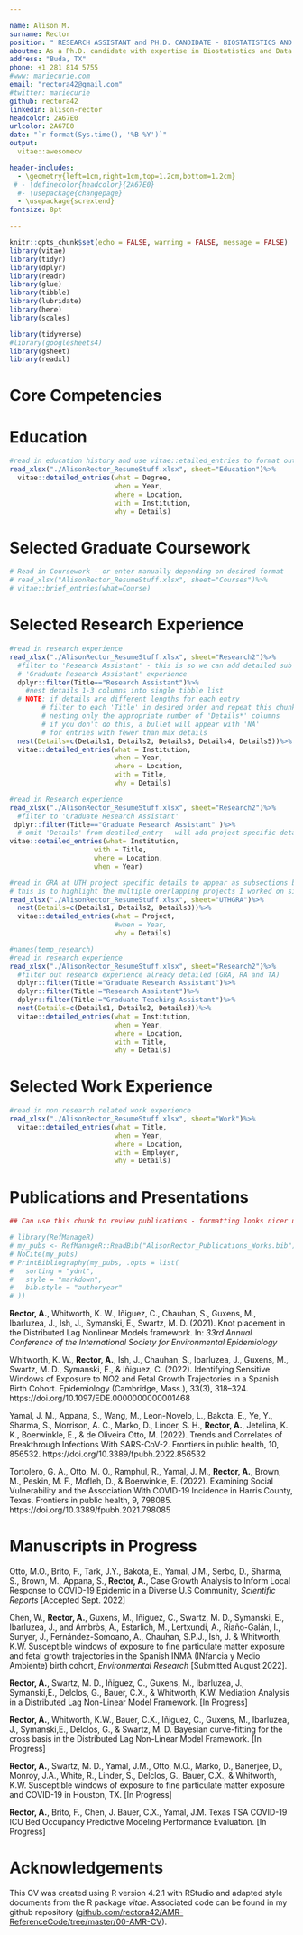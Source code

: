 ```yaml
---

name: Alison M.
surname: Rector
position: " RESEARCH ASSISTANT and PH.D. CANDIDATE - BIOSTATISTICS AND DATA SCIENCE"
aboutme: As a Ph.D. candidate with expertise in Biostatistics and Data Science, I have a strong ability to adapt and learn in a variety of settings to streamline data analysis and reporting. I have over 6 years of experience in statistical and data analysis. I enjoy working independently and collaborating with colleagues to troubleshoot and resolve complex issues with research, design, and implementation that propel projects to fruition.
address: "Buda, TX"
phone: +1 281 814 5755
#www: mariecurie.com
email: "rectora42@gmail.com"
#twitter: mariecurie
github: rectora42
linkedin: alison-rector
headcolor: 2A67E0
urlcolor: 2A67E0
date: "`r format(Sys.time(), '%B %Y')`"
output: 
  vitae::awesomecv

header-includes:
  - \geometry{left=1cm,right=1cm,top=1.2cm,bottom=1.2cm}
 # - \definecolor{headcolor}{2A67E0}
  #- \usepackage{changepage} 
  - \usepackage{scrextend}
fontsize: 8pt

---
```

```r
knitr::opts_chunk$set(echo = FALSE, warning = FALSE, message = FALSE)
library(vitae)
library(tidyr)
library(dplyr)
library(readr)
library(glue)
library(tibble)
library(lubridate)
library(here)
library(scales)

library(tidyverse)
#library(googlesheets4)
library(gsheet)
library(readxl)
```

# Core Competencies  
\begin{scriptsize}
\begin{center}
• Statistical Analysis • Spatio-temporal Models • Predictive Modeling • Advanced Data Visualization • Model Evaluation • Data Management • EHR Data •  \linebreak 
\smallskip  
• R • RStudio • Git • GitHub • Python • SQL • PostgreSQL • INLA  • SAS • Stata • \linebreak 
\smallskip  
• Strategic Planning • Technical Leadership • Communication • Adaptability • Ability to Learn • Dissemination of Knowledge • \linebreak 
\end{center}
\end{scriptsize}
<!-- • Instructional Design • Education • Canvas  -->
# Education  

```r
#read in education history and use vitae::etailed_entries to format output
read_xlsx("./AlisonRector_ResumeStuff.xlsx", sheet="Education")%>%
  vitae::detailed_entries(what = Degree,
                          when = Year,
                          where = Location, 
                          with = Institution, 
                          why = Details)
```

# Selected Graduate Coursework  
```r
# Read in Coursework - or enter manually depending on desired format 
# read_xlsx("AlisonRector_ResumeStuff.xlsx", sheet="Courses")%>%
# vitae::brief_entries(what=Course)
```
\begin{scriptsize}
\emph{full transcript available upon request}
\begin{center}
• Machine Learning in Practice • Practical Python Programming/Algorithms and Data Analysis • Fundamentals of Data Analytics and Prediction • \linebreak 
\smallskip  
• Linear Models • Generalized Linear Models • Stochastic Processes for Biostatisticians • Spatio-Temporal Analysis • 
\end{center}
\end{scriptsize}
<!-- • Probability and Distribution Theory • Statistical Inference • Stochastic Processes for Biostatisticians • Linear Models • Generalized Linear Models • Fundamentals of Data Analytics and Prediction • Practical Python Programing/Algorithms and Data Analysis • Machine Learning in Practice • Categorical Data Analysis • Epidemiology I, II, and III • Applied Linear Regression • Applied Multivariate Analysis for Biostatistics  •  Survival Analysis  •  Large Sample Theory  •  Introduction to Data Science  •  Data Science Computing  •  Spatio-Temporal Analysis  •  Statistical Method in Clinical Trials  •  -->
# Selected Research Experience 

```r
#read in research experience
read_xlsx("./AlisonRector_ResumeStuff.xlsx", sheet="Research2")%>%
  #filter to 'Research Assistant' - this is so we can add detailed sub headers under 
  # 'Graduate Research Assistant' experience
  dplyr::filter(Title=="Research Assistant")%>%
    #nest details 1-3 columns into single tibble list 
  # NOTE: if details are different lengths for each entry
        # filter to each 'Title' in desired order and repeat this chunk
        # nesting only the appropriate number of 'Details*' columns
        # if you don't do this, a bullet will appear with 'NA' 
        # for entries with fewer than max details
  nest(Details=c(Details1, Details2, Details3, Details4, Details5))%>%
  vitae::detailed_entries(what = Institution,
                          when = Year,
                          where = Location,
                          with = Title,
                          why = Details)

```

```r
#read in Research experience
read_xlsx("./AlisonRector_ResumeStuff.xlsx", sheet="Research2")%>%
  #filter to 'Graduate Research Assistant' 
 dplyr::filter(Title=="Graduate Research Assistant" )%>%
  # omit 'Details' from deatiled_entry - will add project specific details below
vitae::detailed_entries(what= Institution, 
                     with = Title,
                     where = Location,
                     when = Year)
```

```r
#read in GRA at UTH project specific details to appear as subsections below 'Graduate Resarch Assistant'
# this is to highlight the multiple overlapping projects I worked on simultaneously
read_xlsx("./AlisonRector_ResumeStuff.xlsx", sheet="UTHGRA")%>%
  nest(Details=c(Details1, Details2, Details3))%>%
  vitae::detailed_entries(what = Project,
                          #when = Year,
                          why = Details)
```

```r
#names(temp_research)
#read in research experience
read_xlsx("./AlisonRector_ResumeStuff.xlsx", sheet="Research2")%>%
  #filter out research experience already detailed (GRA, RA and TA)
  dplyr::filter(Title!="Graduate Research Assistant")%>%
  dplyr::filter(Title!="Research Assistant")%>%
  dplyr::filter(Title!="Graduate Teaching Assistant")%>%
  nest(Details=c(Details1, Details2, Details3))%>%
  vitae::detailed_entries(what = Institution,
                          when = Year,
                          where = Location,
                          with = Title,
                          why = Details)

```

# Selected Work Experience  
```r
#read in non research related work experience
read_xlsx("./AlisonRector_ResumeStuff.xlsx", sheet="Work")%>%
  vitae::detailed_entries(what = Title,
                          when = Year,
                          where = Location, 
                          with = Employer, 
                          why = Details)
```

# Publications and Presentations  
```r
## Can use this chunk to review publications - formatting looks nicer using PubMed 'cite' feature and copying citation

# library(RefManageR)
# my_pubs <- RefManageR::ReadBib("AlisonRector_Publications_Works.bib")
# NoCite(my_pubs)
# PrintBibliography(my_pubs, .opts = list(
#   sorting = "ydnt",
#   style = "markdown",
#   bib.style = "authoryear"
# ))

```
**Rector, A.**, Whitworth, K. W., Iñiguez, C., Chauhan, S., Guxens, M., Ibarluzea, J., Ish, J.,  Symanski, E.,  Swartz, M. D. (2021). Knot placement in the Distributed Lag Nonlinear Models framework. In: *33rd Annual Conference of the International Society for Environmental Epidemiology*  
  
Whitworth, K. W., **Rector, A.**, Ish, J., Chauhan, S., Ibarluzea, J., Guxens, M., Swartz, M. D., Symanski, E., & Iñiguez, C. (2022). Identifying Sensitive Windows of Exposure to NO2 and Fetal Growth Trajectories in a Spanish Birth Cohort. Epidemiology (Cambridge, Mass.), 33(3), 318–324. https://doi.org/10.1097/EDE.0000000000001468  
  
Yamal, J. M., Appana, S., Wang, M., Leon-Novelo, L., Bakota, E., Ye, Y., Sharma, S., Morrison, A. C., Marko, D., Linder, S. H., **Rector, A.**, Jetelina, K. K., Boerwinkle, E., & de Oliveira Otto, M. (2022). Trends and Correlates of Breakthrough Infections With SARS-CoV-2. Frontiers in public health, 10, 856532. https://doi.org/10.3389/fpubh.2022.856532  
  
Tortolero, G. A., Otto, M. O., Ramphul, R., Yamal, J. M., **Rector, A.**, Brown, M., Peskin, M. F., Mofleh, D., & Boerwinkle, E. (2022). Examining Social Vulnerability and the Association With COVID-19 Incidence in Harris County, Texas. Frontiers in public health, 9, 798085. https://doi.org/10.3389/fpubh.2021.798085  

\newpage  

# Manuscripts in Progress

Otto, M.O., Brito, F., Tark, J.Y., Bakota, E., Yamal, J.M., Serbo, D., Sharma, S., Brown, M., Appana, S., **Rector, A.**, Case Growth Analysis to Inform Local Response to COVID-19 Epidemic in a Diverse U.S Community, *Scientific Reports* [Accepted  Sept. 2022]

\smallskip
Chen, W., **Rector, A.**, Guxens, M., Iñiguez, C.,  Swartz, M. D.,  Symanski, E., Ibarluzea, J., and Ambròs, A., Estarlich, M., Lertxundi, A., Riaño-Galán, I., Sunyer, J., Fernández-Somoano, A., Chauhan, S.P.J., Ish, J. & Whitworth, K.W. Susceptible windows of exposure to fine particulate matter exposure and fetal growth trajectories in the Spanish INMA (INfancia y Medio Ambiente) birth cohort, *Environmental Research* [Submitted August 2022].

\smallskip


**Rector, A.**,  Swartz, M. D., Iñiguez, C., Guxens, M., Ibarluzea, J., Symanski,E., Delclos, G., Bauer, C.X., & Whitworth, K.W. Mediation Analysis in a Distributed Lag Non-Linear Model Framework. [In Progress]

\smallskip

**Rector, A.**,  Whitworth, K.W., Bauer, C.X., Iñiguez, C., Guxens, M., Ibarluzea, J., Symanski,E., Delclos, G., & Swartz, M. D. Bayesian curve-fitting for the cross basis in the Distributed Lag Non-Linear Model Framework. [In Progress]

\smallskip

**Rector, A.**,  Swartz, M. D., Yamal, J.M., Otto, M.O., Marko, D., Banerjee, D., Monroy, J.A., White, R., Linder, S.,  Delclos, G., Bauer, C.X., & Whitworth, K.W. Susceptible windows of exposure to fine particulate matter exposure and COVID-19 in Houston, TX. [In Progress]

\smallskip

**Rector, A.**, Brito, F., Chen, J. Bauer, C.X., Yamal, J.M. Texas TSA COVID-19 ICU Bed Occupancy Predictive Modeling Performance Evaluation. [In Progress]

# Acknowledgements  
This CV was created using R version 4.2.1 with RStudio and adapted style documents from the R package *vitae*. Associated code can be found in my github repository ([github.com/rectora42/AMR-ReferenceCode/tree/master/00-AMR-CV](https://github.com/rectora42/AMR-ReferenceCode/tree/master/00-AMR-CV)).  
   
\begin{small}
\emph{\textbf{References available upon request}}
\end{small}